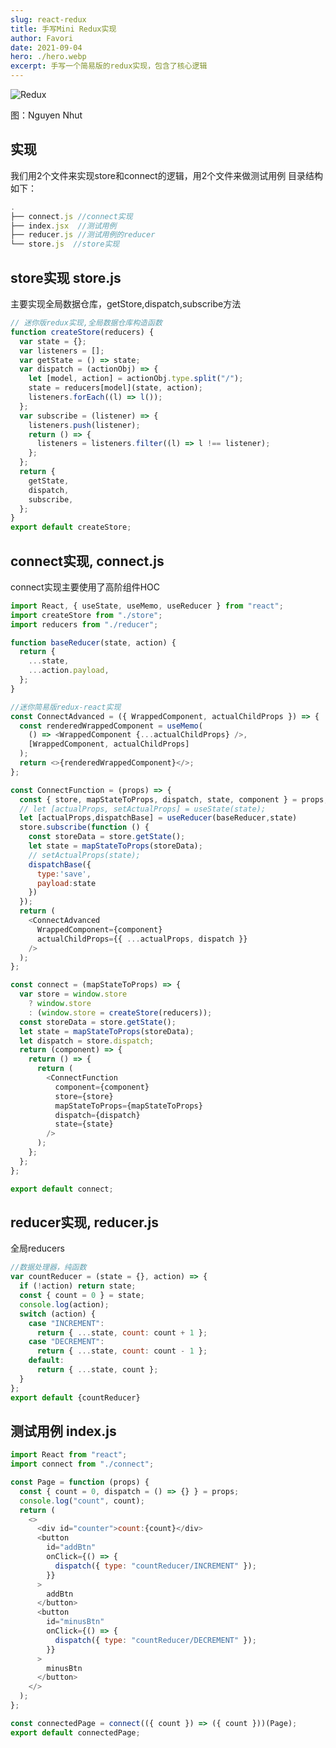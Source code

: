 ```yaml
---
slug: react-redux
title: 手写Mini Redux实现
author: Favori
date: 2021-09-04
hero: ./hero.webp
excerpt: 手写一个简易版的redux实现，包含了核心逻辑
---
```


![Redux](./hero.webp)


<div className={'img-desc'}>图：Nguyen Nhut</div>


## 实现
我们用2个文件来实现store和connect的逻辑，用2个文件来做测试用例
目录结构如下：

```js
.
├── connect.js //connect实现
├── index.jsx  //测试用例
├── reducer.js //测试用例的reducer
└── store.js  //store实现
```

## store实现 store.js
主要实现全局数据仓库，getStore,dispatch,subscribe方法
```js
// 迷你版redux实现,全局数据仓库构造函数
function createStore(reducers) {
  var state = {};
  var listeners = [];
  var getState = () => state;
  var dispatch = (actionObj) => {
    let [model, action] = actionObj.type.split("/"); 
    state = reducers[model](state, action);
    listeners.forEach((l) => l());
  };
  var subscribe = (listener) => {
    listeners.push(listener);
    return () => {
      listeners = listeners.filter((l) => l !== listener);
    };
  };
  return {
    getState,
    dispatch,
    subscribe,
  };
}
export default createStore;
```

## connect实现, connect.js
connect实现主要使用了高阶组件HOC

```js
import React, { useState, useMemo, useReducer } from "react";
import createStore from "./store";
import reducers from "./reducer";

function baseReducer(state, action) {
  return {
    ...state,
    ...action.payload,
  };
}

//迷你简易版redux-react实现
const ConnectAdvanced = ({ WrappedComponent, actualChildProps }) => {
  const renderedWrappedComponent = useMemo(
    () => <WrappedComponent {...actualChildProps} />,
    [WrappedComponent, actualChildProps]
  );
  return <>{renderedWrappedComponent}</>;
};

const ConnectFunction = (props) => {
  const { store, mapStateToProps, dispatch, state, component } = props;
  // let [actualProps, setActualProps] = useState(state);
  let [actualProps,dispatchBase] = useReducer(baseReducer,state)
  store.subscribe(function () {
    const storeData = store.getState();
    let state = mapStateToProps(storeData);
    // setActualProps(state);
    dispatchBase({
      type:'save',
      payload:state
    })
  });
  return (
    <ConnectAdvanced
      WrappedComponent={component}
      actualChildProps={{ ...actualProps, dispatch }}
    />
  );
};

const connect = (mapStateToProps) => {
  var store = window.store
    ? window.store
    : (window.store = createStore(reducers));
  const storeData = store.getState();
  let state = mapStateToProps(storeData);
  let dispatch = store.dispatch;
  return (component) => {
    return () => {
      return (
        <ConnectFunction
          component={component}
          store={store}
          mapStateToProps={mapStateToProps}
          dispatch={dispatch}
          state={state}
        />
      );
    };
  };
};

export default connect;
```


## reducer实现, reducer.js
全局reducers
```js
//数据处理器，纯函数
var countReducer = (state = {}, action) => {
  if (!action) return state;
  const { count = 0 } = state;
  console.log(action);
  switch (action) {
    case "INCREMENT":
      return { ...state, count: count + 1 };
    case "DECREMENT":
      return { ...state, count: count - 1 };
    default:
      return { ...state, count };
  }
};
export default {countReducer}
```


## 测试用例 index.js

```js
import React from "react";
import connect from "./connect";

const Page = function (props) {
  const { count = 0, dispatch = () => {} } = props;
  console.log("count", count);
  return (
    <>
      <div id="counter">count:{count}</div>
      <button
        id="addBtn"
        onClick={() => {
          dispatch({ type: "countReducer/INCREMENT" });
        }}
      >
        addBtn
      </button>
      <button
        id="minusBtn"
        onClick={() => {
          dispatch({ type: "countReducer/DECREMENT" });
        }}
      >
        minusBtn
      </button>
    </>
  );
};

const connectedPage = connect(({ count }) => ({ count }))(Page);
export default connectedPage;

```